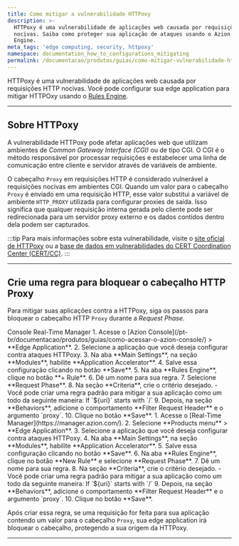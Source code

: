 ```yaml
---
title: Como mitigar a vulnerabilidade HTTPoxy
description: >-
  HTTPoxy é uma vulnerabilidade de aplicações web causada por requisições HTTP
  nocivas. Saiba como proteger sua aplicação de ataques usando o Azion Rules
  Engine.
meta_tags: 'edge computing, security, httpoxy'
namespace: documentation_how_to_configurations_mitigating
permalink: /documentacao/produtos/guias/como-mitigar-vulnerabilidade-httpoxy/
---
```




HTTPoxy é uma vulnerabilidade de aplicações web causada por requisições HTTP nocivas. Você pode configurar sua edge application para mitigar HTTPOxy usando o [Rules Engine](/pt-br/documentacao/produtos/build/edge-application/rules-engine/).

---

## Sobre HTTPoxy

A vulnerabilidade HTTPoxy pode afetar aplicações web que utilizam ambientes de *Common Gateway Interface (CGI)* ou de tipo CGI. O CGI é o método responsável por processar requisições e estabelecer uma linha de comunicação entre cliente e servidor através de variáveis de ambiente.

O cabeçalho `Proxy` em requisições HTTP é considerado vulnerável a requisições nocivas em ambientes CGI. Quando um valor para o cabeçalho `Proxy` é enviado em uma requisição HTTP, esse valor substitui a variável de ambiente `HTTP_PROXY` utilizada para configurar proxies de saída. Isso significa que qualquer requisição interna gerada pelo cliente pode ser redirecionada para um servidor proxy externo e os dados contidos dentro dela podem ser capturados.

:::tip
Para mais informações sobre esta vulnerabilidade, visite o [site oficial de HTTPoxy](https://httpoxy.org/) ou a [base de dados em vulnerabilidades do CERT Coordination Center (CERT/CC)](https://www.kb.cert.org/vuls/id/797896).
:::

---

## Crie uma regra para bloquear o cabeçalho HTTP Proxy

Para mitigar suas aplicações contra a HTTPoxy, siga os passos para bloquear o cabeçalho HTTP `Proxy` durante a *Request Phase*.

<Tabs client:visible>
    <Fragment slot="tab.console">Console</Fragment>
    <Fragment slot="tab.rtm">Real-Time Manager</Fragment>

<Fragment slot="panel.console">
1. Acesse o [Azion Console](/pt-br/documentacao/produtos/guias/como-acessar-o-azion-console/) > **Edge Application**.
2. Selecione a aplicação que você deseja configurar contra ataques HTTPoxy.
3. Na aba **Main Settings**, na seção **Modules**, habilite **Application Accelerator**.
4. Salve essa configuração clicando no botão **Save**.
5. Na aba **Rules Engine**, clique no botão **+ Rule**.
6. Dê um nome para sua regra.
7. Selecione **Request Phase**.
8. Na seção **Criteria**, crie o critério desejado.
    - Você pode criar uma regra padrão para mitigar a sua aplicação como um todo da seguinte maneira: If `${uri}` starts with `/`
9. Depois, na seção **Behaviors**, adicione o comportamento **Filter Request Header** e o argumento `proxy`.
10. Clique no botão **Save**.
</Fragment>

<Fragment slot="panel.rtm">
1. Acesse o [Real-Time Manager](https://manager.azion.com/).
2. Selecione **Products menu** > **Edge Application**.
3. Selecione a aplicação que você deseja configurar contra ataques HTTPoxy.
4. Na aba **Main Settings**, na seção **Modules**, habilite **Application Accelerator**.
5. Salve essa configuração clicando no botão **Save**.
6. Na aba **Rules Engine**, clique no botão **New Rule** e selecione **Request Phase**.
7. Dê um nome para sua regra.
8. Na seção **Criteria**, crie o critério desejado.
    - Você pode criar uma regra padrão para mitigar a sua aplicação como um todo da seguinte maneira: If `${uri}` starts with `/`
9. Depois, na seção **Behaviors**, adicione o comportamento **Filter Request Header** e o argumento `proxy`.
10. Clique no botão **Save**.

Após criar essa regra, se uma requisição for feita para sua aplicação contendo um valor para o cabeçalho `Proxy`, sua edge application irá bloquear o cabeçalho, protegendo a sua origem da HTTPoxy.
</Fragment>

</Tabs>

---

